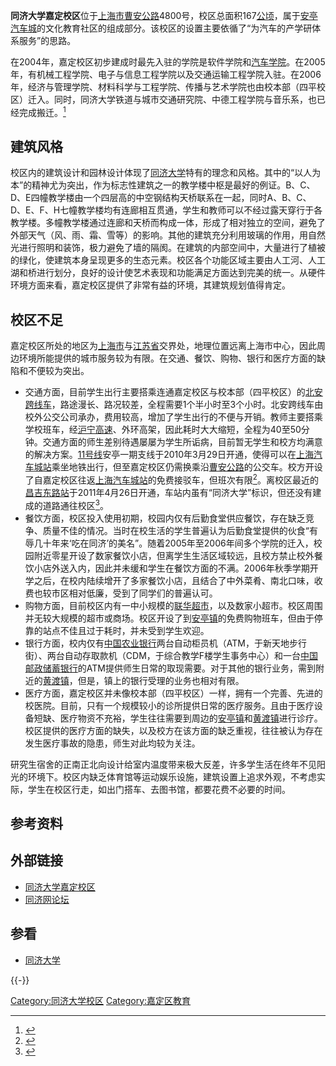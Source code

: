 {{多個問題|
{{更新|time=2016-01-21T00:04:48+00:00}}
{{Tone|time=2014-09-11T21:22:41+00:00}}
{{newsrelease|time=2013-04-13T03:11:38+00:00}}
{{增加来源|time=2012-10-25}}
}}
{{Infobox University Campus
 |大学名称 = 同济大学
 |校区 = 嘉定校区
 |标题色 = #0065B1
 |图片 = 
 |图片尺寸 = 
 |图片名称 = 
 |通称 =
 |俗称 =
 |又名 =
 |建立时间 = 2004年
 |停用时间 = 
 |地址 = [[中国|中国]][[上海市|上海市]][[曹安公路|曹安公路]]4800号
 |面积 = 167[[公顷|公顷]]
 |类型 = 
 |用途 =
 |包含学院 = 
 |教师 =
 |学生 =
 |著名建筑 =
 |设计 = 
 |保护单位 = 
 |原址 = 
 |邮编 = 201804
 |交通 = 
 |网站 =
 |附注 = 
 |地图 = 
 |地图尺寸 = 
 |地图名称 = 
}}
'''同济大学嘉定校区'''位于[[上海市|上海市]][[曹安公路|曹安公路]]4800号，校区总面积167[[公顷|公顷]]，属于[[安亭汽车城|安亭汽车城]]的文化教育社区的组成部分。该校区的设置主要依循了“为汽车的产学研体系服务”的思路。

在2004年，嘉定校区初步建成时最先入驻的学院是软件学院和[[同济大学汽车学院|汽车学院]]。在2005年，有机械工程学院、电子与信息工程学院以及交通运输工程学院入驻。在2006年，经济与管理学院、材料科学与工程学院、传播与艺术学院也由校本部（四平校区）迁入。同时，同济大学铁道与城市交通研究院、中德工程学院与音乐系，也已经完成搬迁。<ref>{{Cite web |url= http://jiading.tongji.edu.cn/ShowPost.aspx?aT=News&PostId=252 |title= 嘉定校区介绍 |author= 同济大学嘉定校区管委办 |date= 2007-03-09 |publisher= 同济大学嘉定校区 |language= zh |accessdate= 2012-10-25 |deadurl= yes |archiveurl= https://web.archive.org/web/20160304125245/http://jiading.tongji.edu.cn/ShowPost.aspx?aT=News&PostId=252 |archivedate= 2016-03-04 }}</ref>

== 建筑风格 ==
校区内的建筑设计和园林设计体现了[[同济大学|同济大学]]特有的理念和风格。其中的“以人为本”的精神尤为突出，作为标志性建筑之一的教学楼中枢是最好的例证。B、C、D、E四幢教学楼由一个四层高的中空钢结构天桥联系在一起，同时A、B、C、D、E、F、H七幢教学楼均有连廊相互贯通，学生和教师可以不经过露天穿行于各教学楼。多幢教学楼通过连廊和天桥而构成一体，形成了相对独立的空间，避免了外部天气（风、雨、霜、雪等）的影响。其他的建筑充分利用玻璃的作用，用自然光进行照明和装饰，极力避免了墙的隔阂。在建筑的内部空间中，大量进行了植被的绿化，使建筑本身呈现更多的生态元素。校区各个功能区域主要由人工河、人工湖和桥进行划分，良好的设计使艺术表现和功能满足方面达到完美的统一。从硬件环境方面来看，嘉定校区提供了非常有益的环境，其建筑规划值得肯定。

== 校区不足 ==
嘉定校区所处的地区为[[上海市|上海市]]与[[江苏省|江苏省]]交界处，地理位置远离上海市中心，因此周边环境所能提供的城市服务较为有限。在交通、餐饮、购物、银行和医疗方面的缺陷和不便较为突出。
*交通方面，目前学生出行主要搭乘连通嘉定校区与校本部（四平校区）的[[北安跨线车|北安跨线车]]，路途漫长、路况较差，全程需要1个半小时至3个小时。北安跨线车由校外公交公司承办，费用较高，增加了学生出行的不便与开销。教师主要搭乘学校班车，经[[沪宁高速|沪宁高速]]、外环高架，因此耗时大大缩短，全程为40至50分钟。交通方面的师生差别待遇屡屡为学生所诟病，目前暂无学生和校方均满意的解决方案。[[上海轨道交通11号线|11号线]]安亭一期支线于2010年3月29日开通，使得可以在[[上海汽车城站|上海汽车城站]]乘坐地铁出行，但至嘉定校区仍需换乘沿[[曹安公路|曹安公路]]的公交车。校方开设了自嘉定校区往返[[上海汽车城站|上海汽车城站]]的免费接驳车，但班次有限<ref>{{Cite web |url= http://jiading.tongji.edu.cn/ShowPost.aspx?aT=News&PostId=3491 |title= 关于增加同济大学嘉定校区至轨交11号线“上海汽车城”站短驳班车发车班次的通知 |author= 同济大学嘉定校区管委办 |date= 2012-04-11 |publisher= 同济大学嘉定校区 |language= zh |accessdate= 2012-10-25 |deadurl= yes |archiveurl= https://web.archive.org/web/20160304132304/http://jiading.tongji.edu.cn/ShowPost.aspx?aT=News&PostId=3491 |archivedate= 2016-03-04 }}</ref>。离校区最近的[[昌吉东路站|昌吉东路站]]于2011年4月26日开通，车站内虽有“同济大学”标识，但还没有建成的道路通往校区<ref>{{Cite web |url= http://www.shmetro.com/node70/node71/201104/con107823.htm |title= 4月26日起11号线昌吉东路站投入运营 |author= 上海地铁运管中心 |date= 2011-04-25 |publisher= 上海地铁 |language= zh |accessdate= 2012-10-25 |quote= 昌吉东路站毗邻同济大学嘉定校区，并可眺望到，但由于昌吉东路站周边道路修建仍未完成，目前暂无公交车辆抵达，建议前往同济大学嘉定校区的乘客，可在邻站上海汽车城站下车，转乘大学城专线公交抵达目的地。 |archive-date= 2016-03-04 |archive-url= https://web.archive.org/web/20160304195439/http://shmetro.com/node70/node71/201104/con107823.htm |dead-url= no }}</ref>。
*餐饮方面，校区投入使用初期，校园内仅有后勤食堂供应餐饮，存在缺乏竞争、质量不佳的情况。当时在校生活的学生普遍认为后勤食堂提供的伙食“有辱几十年来‘吃在同济’的美名”。随着2005年至2006年间多个学院的迁入，校园附近零星开设了数家餐饮小店，但离学生生活区域较远，且校方禁止校外餐饮小店外送入内，因此并未缓和学生在餐饮方面的不满。2006年秋季学期开学之后，在校内陆续增开了多家餐饮小店，且结合了中外菜肴、南北口味，收费也较市区相对低廉，受到了同学们的普遍认可。
*购物方面，目前校区内有一中小规模的[[联华超市|联华超市]]，以及数家小超市。校区周围并无较大规模的超市或商场。校区开设了到[[安亭镇|安亭镇]]的免费购物班车，但由于停靠的站点不佳且过于耗时，并未受到学生欢迎。
*银行方面，校内仅有[[中国农业银行|中国农业银行]]两台自动柜员机（ATM，于新天地步行街）、两台自动存取款机（CDM，于综合教学F楼学生事务中心）和一台[[中国邮政储蓄银行|中国邮政储蓄银行]]的ATM提供师生日常的取现需要。对于其他的银行业务，需到附近的[[黄渡镇|黄渡镇]]，但是，镇上的银行受理的业务也相对有限。
*医疗方面，嘉定校区并未像校本部（四平校区）一样，拥有一个完善、先进的校医院。目前，只有一个规模较小的诊所提供日常的医疗服务。且由于医疗设备短缺、医疗物资不充裕，学生往往需要到周边的[[安亭镇|安亭镇]]和[[黄渡镇|黄渡镇]]进行诊疗。校区提供的医疗方面的缺失，以及校方在该方面的缺乏重视，往往被认为存在发生医疗事故的隐患，师生对此均较为关注。
研究生宿舍的正南正北向设计给室内温度带来极大反差，许多学生活在终年不见阳光的环境下。校区内缺乏体育馆等运动娱乐设施，建筑设置上追求外观，不考虑实际，学生在校区行走，如出门搭车、去图书馆，都要花费不必要的时间。

== 参考资料 ==
{{Reflist|2}}

== 外部链接 ==
* [http://jiading.tongji.edu.cn 同济大学嘉定校区]{{Wayback|url=http://jiading.tongji.edu.cn/ |date=20210124222010 }}
* [http://bbs.tongji.net 同济网论坛]{{Wayback|url=http://bbs.tongji.net/ |date=20171102033534 }}

== 参看 ==
{{Portal box|大学|上海}}
* [[同济大学|同济大学]]

{{-}}
{{同济大学}}
[[Category:同济大学校区|Category:同济大学校区]]
[[Category:嘉定区教育|Category:嘉定区教育]]